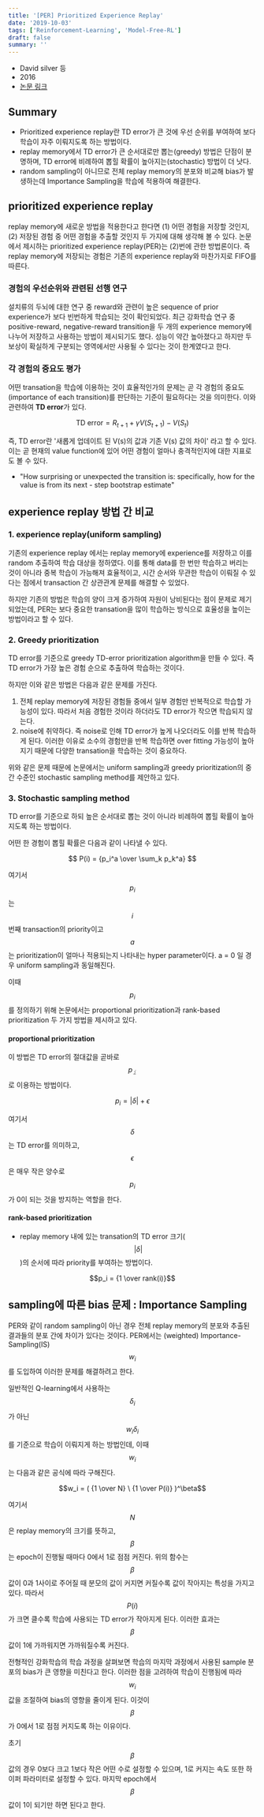 ```yaml
---
title: '[PER] Prioritized Experience Replay'
date: '2019-10-03'
tags: ['Reinforcement-Learning', 'Model-Free-RL']
draft: false
summary: ''
---
```


- David silver 등
- 2016
- [논문 링크](https://arxiv.org/abs/1511.05952)

## Summary

- Prioritized experience replay란 TD error가 큰 것에 우선 순위를 부여하여 보다 학습이 자주 이뤄지도록 하는 방법이다.
- replay memory에서 TD error가 큰 순서대로만 뽑는(greedy) 방법은 단점이 분명하며, TD error에 비례하여 뽑힐 확률이 높아지는(stochastic) 방법이 더 낫다.
- random sampling이 아니므로 전체 replay memory의 분포와 비교해 bias가 발생하는데 Importance Sampling을 학습에 적용하여 해결한다.

## prioritized experience replay

replay memory에 새로운 방법을 적용한다고 한다면 (1) 어떤 경험을 저장할 것인지, (2) 저장된 경험 중 어떤 경험을 추출할 것인지 두 가지에 대해 생각해 볼 수 있다. 논문에서 제시하는 prioritized experience replay(PER)는 (2)번에 관한 방법론이다. 즉 replay memory에 저장되는 경험은 기존의 experience replay와 마찬가지로 FIFO를 따른다.

### 경험의 우선순위와 관련된 선행 연구

설치류의 두뇌에 대한 연구 중 reward와 관련이 높은 sequence of prior experience가 보다 빈번하게 학습되는 것이 확인되었다. 최근 강화학습 연구 중 positive-reward, negative-reward transition을 두 개의 experience memory에 나누어 저장하고 사용하는 방법이 제시되기도 했다. 성능이 약간 높아졌다고 하지만 두 보상이 확실하게 구분되는 영역에서만 사용될 수 있다는 것이 한계였다고 한다.

### 각 경험의 중요도 평가

어떤 transation을 학습에 이용하는 것이 효율적인가의 문제는 곧 각 경험의 중요도(importance of each transition)를 판단하는 기준이 필요하다는 것을 의미한다. 이와 관련하여 **TD error**가 있다.

$$
\text{TD error} = R_{t+1} + \gamma V(S_{t+1}) - V(S_t)
$$

즉, TD error란 '새롭게 업데이트 된 V(s)의 값과 기존 V(s) 값의 차이' 라고 할 수 있다. 이는 곧 현재의 value function에 있어 어떤 경험이 얼마나 충격적인지에 대한 지표로도 볼 수 있다.

- "How surprising or unexpected the transition is: specifically, how for the value is from its next - step bootstrap estimate"

## experience replay 방법 간 비교

### 1. experience replay(uniform sampling)

기존의 experience replay 에서는 replay memory에 experience를 저장하고 이를 random 추출하여 학습 대상을 정하였다. 이를 통해 data를 한 번만 학습하고 버리는 것이 아니라 중복 학습이 가능해져 효율적이고, 시간 순서와 무관한 학습이 이뤄질 수 있다는 점에서 transaction 간 상관관계 문제를 해결할 수 있었다.

하지만 기존의 방법은 학습의 양이 크게 증가하여 자원이 낭비된다는 점이 문제로 제기되었는데, PER는 보다 중요한 transation을 많이 학습하는 방식으로 효율성을 높이는 방법이라고 할 수 있다.

### 2. Greedy prioritization

TD error를 기준으로 greedy TD-error prioritization algorithm을 만들 수 있다. 즉 TD error가 가장 높은 경험 순으로 추출하여 학습하는 것이다.

하지만 이와 같은 방법은 다음과 같은 문제를 가진다.

1. 전체 replay memory에 저장된 경험들 중에서 일부 경험만 반복적으로 학습할 가능성이 있다. 따라서 처음 경험한 것이라 하더라도 TD error가 작으면 학습되지 않는다.
2. noise에 취약하다. 즉 noise로 인해 TD error가 높게 나오더라도 이를 반복 학습하게 된다. 이러한 이유로 소수의 경험만을 반복 학습하면 over fitting 가능성이 높아지기 때문에 다양한 transation을 학습하는 것이 중요하다.

위와 같은 문제 때문에 논문에서는 uniform sampling과 greedy prioritization의 중간 수준인 stochastic sampling method를 제안하고 있다.

### 3. Stochastic sampling method

TD error를 기준으로 하되 높은 순서대로 뽑는 것이 아니라 비례하여 뽑힐 확률이 높아지도록 하는 방법이다.

어떤 한 경험이 뽑힐 확률은 다음과 같이 나타낼 수 있다.

$$
P(i) = {p_i^a \over \sum_k p_k^a}
$$

여기서 $$p_i$$ 는 $$i$$ 번째 transaction의 priority이고 $$a$$는 prioritization이 얼마나 적용되는지 나타내는 hyper parameter이다. a = 0 일 경우 uniform sampling과 동일해진다.

이때 $$p_i$$를 정의하기 위해 논문에서는 proportional prioritization과 rank-based prioritization 두 가지 방법을 제시하고 있다.

#### proportional prioritization

이 방법은 TD error의 절대값을 곧바로 $$p_𝚒$$ 로 이용하는 방법이다.

$$p_i = |\delta | + \epsilon$$

여기서 $$\delta$$는 TD error를 의미하고, $$\epsilon$$은 매우 작은 양수로 $$p_i$$가 0이 되는 것을 방지하는 역할을 한다.

#### rank-based prioritization

- replay memory 내에 있는 transation의 TD error 크기( $$ \lvert \delta \lvert $$ )의 순서에 따라 priority를 부여하는 방법이다.

$$p_i = {1 \over rank(i)}$$

## sampling에 따른 bias 문제 : Importance Sampling

PER와 같이 random sampling이 아닌 경우 전체 replay memory의 분포와 추출된 결과들의 분포 간에 차이가 있다는 것이다. PER에서는 (weighted) Importance-Sampling(IS) $$w_i$$를 도입하여 이러한 문제를 해결하려고 한다.

일반적인 Q-learning에서 사용하는 $$\delta_i$$가 아닌 $$w_i \delta_i$$를 기준으로 학습이 이뤄지게 하는 방법인데, 이때 $$w_i$$는 다음과 같은 공식에 따라 구해진다.

$$w_i = ( {1 \over N} \ {1 \over P(i)} )^\beta$$

여기서 $$N$$은 replay memory의 크기를 뜻하고, $$\beta$$는 epoch이 진행될 때마다 0에서 1로 점점 커진다. 위의 함수는 $$\beta$$ 값이 0과 1사이로 주어질 때 분모의 값이 커지면 커질수록 값이 작아지는 특성을 가지고 있다. 따라서 $$P(i)$$가 크면 클수록 학습에 사용되는 TD error가 작아지게 된다. 이러한 효과는 $$\beta$$ 값이 1에 가까워지면 가까워질수록 커진다.

전형적인 강화학습의 학습 과정을 살펴보면 학습의 마지막 과정에서 사용된 sample 분포의 bias가 큰 영향을 미친다고 한다. 이러한 점을 고려하여 학습이 진행됨에 따라 $$w_i$$ 값을 조절하여 bias의 영향을 줄이게 된다. 이것이 $$\beta$$가 0에서 1로 점점 커지도록 하는 이유이다.

초기 $$\beta$$ 값의 경우 0보다 크고 1보다 작은 어떤 수로 설정할 수 있으며, 1로 커지는 속도 또한 하이퍼 파라미터로 설정할 수 있다. 마지막 epoch에서 $$\beta$$값이 1이 되기만 하면 된다고 한다.
